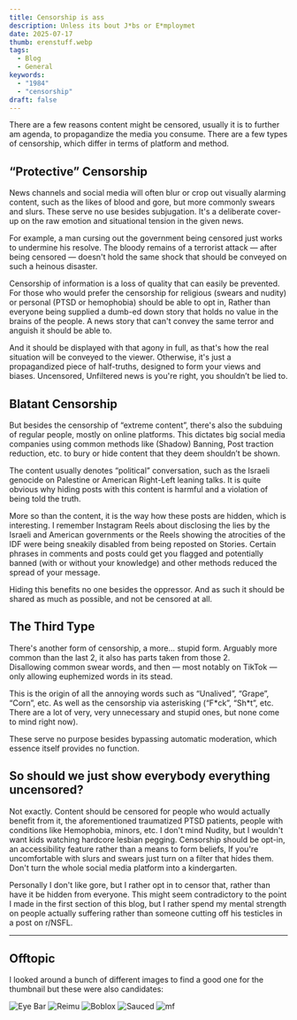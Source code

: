 ```yaml
---
title: Censorship is ass
description: Unless its bout J*bs or E*mploymet
date: 2025-07-17
thumb: erenstuff.webp
tags:
  - Blog
  - General
keywords:
  - "1984"
  - "censorship"
draft: false
---
```


There are a few reasons content might be censored, usually it is to further am agenda, to propagandize the media you consume. There are a few types of censorship, which differ in terms of platform and method.

## “Protective” Censorship

News channels and social media will often blur or crop out visually alarming content, such as the likes of blood and gore, but more commonly swears and slurs. These serve no use besides subjugation. It's a deliberate cover-up on the raw emotion and situational tension in the given news.

For example, a man cursing out the government being censored just works to undermine his resolve. The bloody remains of a terrorist attack — after being censored — doesn't hold the same shock that should be conveyed on such a heinous disaster.

Censorship of information is a loss of quality that can easily be prevented. For those who would prefer the censorship for religious (swears and nudity) or personal (PTSD or hemophobia) should be able to opt in, Rather than everyone being supplied a dumb-ed down story that holds no value in the brains of the people. A news story that can't convey the same terror and anguish it should be able to.

And it should be displayed with that agony in full, as that's how the real situation will be conveyed to the viewer. Otherwise, it's just a propagandized piece of half-truths, designed to form your views and biases. Uncensored, Unfiltered news is you're right, you shouldn’t be lied to.

## Blatant Censorship

But besides the censorship of “extreme content”, there's also the subduing of regular people, mostly on online platforms. This dictates big social media companies using common methods like (Shadow) Banning, Post traction reduction, etc. to bury or hide content that they deem shouldn’t be shown.

The content usually denotes “political” conversation, such as the Israeli genocide on Palestine or American Right-Left leaning talks.
It is quite obvious why hiding posts with this content is harmful and a violation of being told the truth.

More so than the content, it is the way how these posts are hidden, which is interesting. I remember Instagram Reels about disclosing the lies by the Israeli and American governments or the Reels showing the atrocities of the IDF were being sneakily disabled from being reposted on Stories. Certain phrases in comments and posts could get you flagged and potentially banned (with or without your knowledge) and other methods reduced the spread of your message.

Hiding this benefits no one besides the oppressor. And as such it should be shared as much as possible, and not be censored at all.

## The Third Type

There's another form of censorship, a more… stupid form. Arguably more common than the last 2, it also has parts taken from those 2.  
Disallowing common swear words, and then — most notably on TikTok — only allowing euphemized words in its stead.

This is the origin of all the annoying words such as “Unalived”, “Grape”, “Corn”, etc. As well as the censorship via asterisking (“F\*ck”, “Sh\*t”, etc. There are a lot of very, very unnecessary and stupid ones, but none come to mind right now).

These serve no purpose besides bypassing automatic moderation, which essence itself provides no function.

## So should we just show everybody everything uncensored?

Not exactly. Content should be censored for people who would actually benefit from it, the aforementioned traumatized PTSD patients, people with conditions like Hemophobia, minors, etc. I don't mind Nudity, but I wouldn't want kids watching hardcore lesbian pegging. Censorship should be opt-in, an accessibility feature rather than a means to form beliefs, If you're uncomfortable with slurs and swears just turn on a filter that hides them. Don't turn the whole social media platform into a kindergarten.

Personally I don't like gore, but I rather opt in to censor that, rather than have it be hidden from everyone. This might seem contradictory to the point I made in the first section of this blog, but I rather spend my mental strength on people actually suffering rather than someone cutting off his testicles in a post on r/NSFL.

---

## Offtopic

I looked around a bunch of different images to find a good one for the thumbnail but these were also candidates:

![Eye Bar](/src/assets/images/blog/censorship/27686bd3f117bc2649926a40db725483.jpg)
![Reimu](/src/assets/images/blog/censorship/ca8998075dd23f66c2c3d8816347a78f.jpg)
![Boblox](/src/assets/images/blog/censorship/images.jpeg)
![Sauced](/src/assets/images/blog/censorship/RDT_20250717_1614248326489148835507461.jpg)
![mf](/src/assets/images/blog/censorship/RDT_20250717_1615173813514550441387354.jpg)
